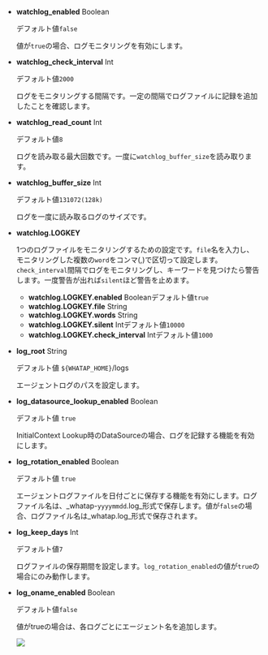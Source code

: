 -   **watchlog_enabled** <span class='type'>Boolean</span>

    デフォルト値`false`

    値が`true`の場合、ログモニタリングを有効にします。

-   **watchlog_check_interval** <span class='type'>Int</span>

    デフォルト値`2000`

    ログをモニタリングする間隔です。一定の間隔でログファイルに記録を追加したことを確認します。

-   **watchlog_read_count** <span class='type'>Int</span>

    デフォルト値`8`

    ログを読み取る最大回数です。一度に`watchlog_buffer_size`を読み取ります。

-   **watchlog_buffer_size** <span class='type'>Int</span>

    デフォルト値`131072(128k)`

    ログを一度に読み取るログのサイズです。

-   **watchlog.LOGKEY**

    1つのログファイルをモニタリングするための設定です。`file`名を入力し、モニタリングした複数の`word`をコンマ(,)で区切って設定します。`check_interval`間隔でログをモニタリングし、キーワードを見つけたら警告します。一度警告が出れば`silent`ほど警告を止めます。

    -   **watchlog.LOGKEY.enabled** <span class='type'>Boolean</span>デフォルト値`true`
    -   **watchlog.LOGKEY.file** <span class='type'>String</span>
    -   **watchlog.LOGKEY.words** <span class='type'>String</span>
    -   **watchlog.LOGKEY.silent** <span class='type'>Int</span>デフォルト値`10000`
    -   **watchlog.LOGKEY.check_interval** <span class='type'>Int</span>デフォルト値`1000`

-   **log_root** <span class='type'>String</span>

    デフォルト値 `${WHATAP_HOME}`/logs

    エージェントログのパスを設定します。

-   **log_datasource_lookup_enabled** <span class='type'>Boolean</span>

    デフォルト値 `true`

    InitialContext Lookup時のDataSourceの場合、ログを記録する機能を有効にします。

-   **log_rotation_enabled** <span class='type'>Boolean</span>

    デフォルト値 `true`

    エージェントログファイルを日付ごとに保存する機能を有効にします。ログファイル名は、_whatap-`yyyymmdd`.log_形式で保存します。値が`false`の場合、ログファイル名は_whatap.log_形式で保存されます。

-   **log_keep_days** <span class='type'>Int</span>

    デフォルト値`7`

    ログファイルの保存期間を設定します。`log_rotation_enabled`の値が`true`の場合にのみ動作します。

-   **log_oname_enabled** <span class='type'>Boolean</span>

    デフォルト値`false`

    値がtrueの場合は、各ログごとにエージェント名を追加します。

    ![](/img/java-agent-log-oname.png)

